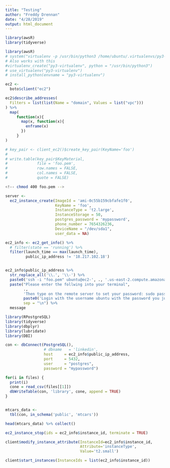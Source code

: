 ```yaml
---
title: "Testing"
author: "Freddy Drennan"
date: "4/28/2019"
output: html_document
---
```


```r
library(awsR)
library(tidyverse)
```

```r
library(awsR)
# system("virtualenv -p /usr/bin/python3 /home/ubuntu/.virtualenvs/py3-virtualenv")
# Also works with this
#virtualenv_create("py3-virtualenv", python = "/usr/bin/python3")
# use_virtualenv("py3-virtualenv")
# install_python(envname = "py3-virtualenv")

```

```r
ec2 <- 
  boto$client("ec2")
```

```r
ec2$describe_addresses(
  Filters = list(list(Name = "domain", Values = list("vpc")))
) %>% 
  map(
     function(x){
       map(x, function(x){
         enframe(x)
       })
     }
)
```

```r
# key_pair <- client_ec2()$create_key_pair(KeyName='foo')
# 
# write.table(key_pair$KeyMaterial,
#             file = 'foo.pem',
#             row.names = FALSE, 
#             col.names = FALSE, 
#             quote = FALSE)
```

```bash
<!-- chmod 400 foo.pem -->
```

```r
server <- 
  ec2_instance_create(ImageId = 'ami-0c55b159cbfafe1f0',
                      KeyName = 'foo',
                      InstanceType = 't2.large',
                      InstanceStorage = 50,
                      postgres_password = 'mypassword',
                      phone_number = 7654326236,
                      DeviceName = "/dev/sda1",
                      user_data = NA)
```

```r
ec2_info <- ec2_get_info() %>% 
  # filter(state == 'running') %>% 
  filter(launch_time == max(launch_time),
         public_ip_address != '18.217.102.18') 


ec2_info$public_ip_address %>% 
  str_replace_all('\\.', '\\-') %>% 
  paste0('ssh -i "foo.pem" ubuntu@ec2-', ., '.us-east-2.compute.amazonaws.com', collapse = "") %>% 
  paste("Please enter the follwing into your terminal", 
        ., 
        'Then type on the remote server to set your password: sudo passwd ubuntu',
        paste0('Login with the username ubuntu with the password you just set at RStudio Server: ', ec2_info$public_ip_address,  ":8787"),
        sep = "\n") %>% 
  message

```

```r
library(RPostgreSQL)
library(tidyverse)
library(dbplyr)
library(lubridate)
library(DBI)

con <- dbConnect(PostgreSQL(),
                 # dbname   = 'linkedin',
                 host     = ec2_info$public_ip_address,
                 port     = 5432,
                 user     = "postgres",
                 password = "mypassword")


```


```r
for(i in files) {
  print(i)
  cone = read_csv(files[[1]])
  dbWriteTable(con, 'library', cone, append = TRUE)
}


mtcars_data <-
  tbl(con, in_schema('public', 'mtcars'))
```

```r
head(mtcars_data) %>% collect()
```


```r
ec2_instance_stop(ids = ec2_info$instance_id, terminate = TRUE)
```

```r
client$modify_instance_attribute(InstanceId=ec2_info$instance_id, 
                                 Attribute='instanceType',
                                 Value='t2.small')

client$start_instances(InstanceIds = list(ec2_info$instance_id))
```

